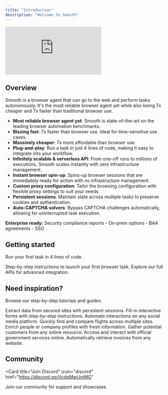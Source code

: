 ---
title: "Introduction"
description: "Welcome to Smooth"
---

<iframe
  className="w-full aspect-video rounded-xl"
  src="https://www.youtube.com/embed/fvf7oLcSxWg"
  title="YouTube video player"
  frameBorder="0"
  allow="accelerometer; autoplay; clipboard-write; encrypted-media; gyroscope; picture-in-picture"
  allowFullScreen
></iframe>

## Overview

Smooth is a browser agent that can go to the web and perform tasks autonomously. It's the most reliable browser agent yet while also being 7x cheaper and 7x faster than traditional browser use.

- **Most reliable browser agent yet**: Smooth is state-of-the-art on the leading browser automation benchmarks.
- **Blazing fast**: 7x faster than browser use. Ideal for time-sensitive use cases.
- **Massively cheaper**: 7x more affordable than browser use.
- **Plug-and-play**: Run a task in just 4 lines of code, making it easy to integrate into your workflow.
- **Infinitely scalable & serverless API**: From one-off runs to millions of executions, Smooth scales instantly with zero infrastructure management.
- **Instant browser spin-up**: Spins-up browser sessions that are immediately ready for action with no infrastructure management.
- **Custom proxy configuration**: Tailor the browsing configuration with flexible proxy settings to suit your needs.
- **Persistent sessions**: Maintain state across multiple tasks to preserve cookies and authentication.
- **Auto-CAPTCHA solvers**: Bypass CAPTCHA challenges automatically, allowing for uninterrupted task execution.

<Check>**Enterprise ready:** Security compliance reports - On-prem options - BAA agreements - SSO</Check>

## Getting started

Run your first task in 4 lines of code.

<Columns cols={2}>
  <Card
    title="Quickstart"
    icon="rocket"
    href="/quickstart"
  >
    Step-by-step instructions to launch your first browser task.
  </Card>
  <Card
    title="API reference"
    icon="terminal"
    href="/api-reference/introduction"
  >
    Explore our full APIs for advanced integration.
  </Card>
</Columns>

## Need inspiration?

Browse our step-by-step tutorials and guides.

<Columns cols={2}>
  <Card
    title="Scrape behind login walls"
    icon="lock"
    href="/guides/scrape-behind-login-walls"
  >
    Extract data from secured sites with persistent sessions.
  </Card>
  <Card
    title="Dynamic multi-step forms"
    icon="pen-to-square"
    href="/guides/fill-in-multi-step-dynamic-forms"
  >
    Fill-in interactive forms with step-by-step instructions.
  </Card>
  <Card
    title="Social media automation"
    icon="thumbs-up"
    href="/guides/social-media-automation"
  >
    Automate interactions on any social media platform.
  </Card>
  <Card
    title="Flight search"
    icon="plane"
    href="/guides/flight-search"
  >
    Quickly find and compare flights across multiple sites.
  </Card>
  <Card
    title="Real-time people enrichment"
    icon="user"
    href="/guides/real-time-people-enrichment"
  >
    Enrich people or company profiles with fresh information.
  </Card>
  <Card
    title="Lead capture"
    icon="filter"
    href="/guides/lead-capture"
  >
    Gather potential customers from any online resource.
  </Card>
  <Card
    title="Government portals"
    icon="building-columns"
    href="/guides/government-portals"
  >
    Access and interact with official government services online.
  </Card>
  <Card
    title="Invoice retrieval"
    icon="receipt"
    href="/guides/invoice-retrieval"
  >
    Automatically retrieve invoices from any website.
  </Card>
</Columns>

## Community

<Card
  title="Join Discord"
  icon="discord"
  href="https://discord.gg/VcdgMwUmMG"
>
  Join our community for support and showcases
</Card>
